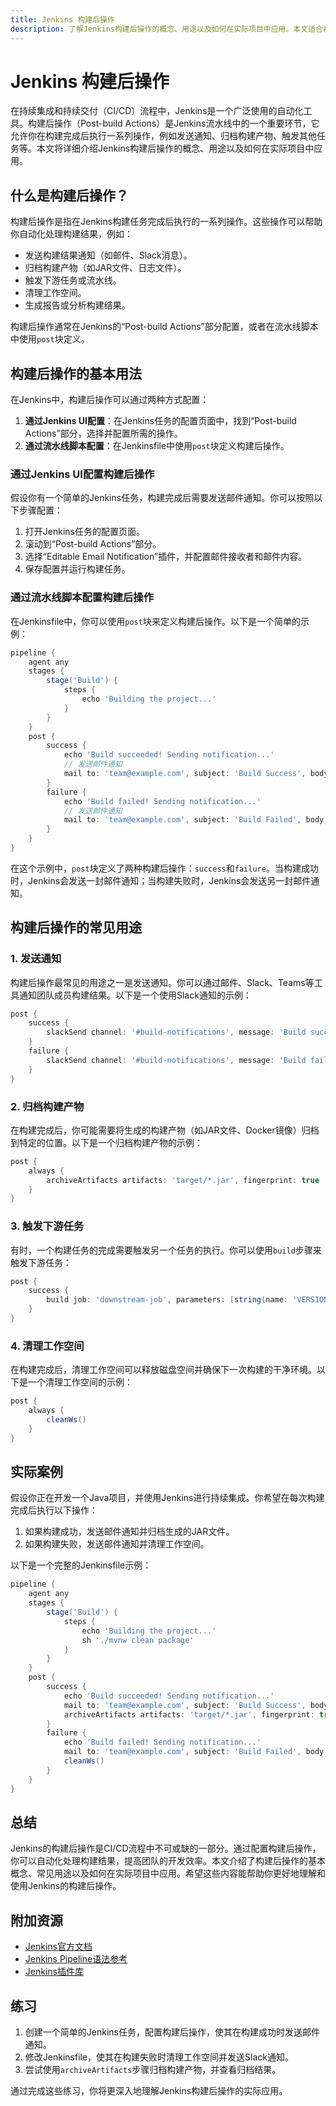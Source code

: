 ```yaml
---
title: Jenkins 构建后操作
description: 了解Jenkins构建后操作的概念、用途以及如何在实际项目中应用。本文适合初学者，包含代码示例和实际案例。
---
```


# Jenkins 构建后操作

在持续集成和持续交付（CI/CD）流程中，Jenkins是一个广泛使用的自动化工具。构建后操作（Post-build Actions）是Jenkins流水线中的一个重要环节，它允许你在构建完成后执行一系列操作，例如发送通知、归档构建产物、触发其他任务等。本文将详细介绍Jenkins构建后操作的概念、用途以及如何在实际项目中应用。

## 什么是构建后操作？

构建后操作是指在Jenkins构建任务完成后执行的一系列操作。这些操作可以帮助你自动化处理构建结果，例如：

- 发送构建结果通知（如邮件、Slack消息）。
- 归档构建产物（如JAR文件、日志文件）。
- 触发下游任务或流水线。
- 清理工作空间。
- 生成报告或分析构建结果。

构建后操作通常在Jenkins的“Post-build Actions”部分配置，或者在流水线脚本中使用`post`块定义。

## 构建后操作的基本用法

在Jenkins中，构建后操作可以通过两种方式配置：

1. **通过Jenkins UI配置**：在Jenkins任务的配置页面中，找到“Post-build Actions”部分，选择并配置所需的操作。
2. **通过流水线脚本配置**：在Jenkinsfile中使用`post`块定义构建后操作。

### 通过Jenkins UI配置构建后操作

假设你有一个简单的Jenkins任务，构建完成后需要发送邮件通知。你可以按照以下步骤配置：

1. 打开Jenkins任务的配置页面。
2. 滚动到“Post-build Actions”部分。
3. 选择“Editable Email Notification”插件，并配置邮件接收者和邮件内容。
4. 保存配置并运行构建任务。

### 通过流水线脚本配置构建后操作

在Jenkinsfile中，你可以使用`post`块来定义构建后操作。以下是一个简单的示例：

```groovy
pipeline {
    agent any
    stages {
        stage('Build') {
            steps {
                echo 'Building the project...'
            }
        }
    }
    post {
        success {
            echo 'Build succeeded! Sending notification...'
            // 发送邮件通知
            mail to: 'team@example.com', subject: 'Build Success', body: 'The build was successful!'
        }
        failure {
            echo 'Build failed! Sending notification...'
            // 发送邮件通知
            mail to: 'team@example.com', subject: 'Build Failed', body: 'The build failed!'
        }
    }
}
```

在这个示例中，`post`块定义了两种构建后操作：`success`和`failure`。当构建成功时，Jenkins会发送一封邮件通知；当构建失败时，Jenkins会发送另一封邮件通知。

## 构建后操作的常见用途

### 1. 发送通知

构建后操作最常见的用途之一是发送通知。你可以通过邮件、Slack、Teams等工具通知团队成员构建结果。以下是一个使用Slack通知的示例：

```groovy
post {
    success {
        slackSend channel: '#build-notifications', message: 'Build succeeded!'
    }
    failure {
        slackSend channel: '#build-notifications', message: 'Build failed!'
    }
}
```

### 2. 归档构建产物

在构建完成后，你可能需要将生成的构建产物（如JAR文件、Docker镜像）归档到特定的位置。以下是一个归档构建产物的示例：

```groovy
post {
    always {
        archiveArtifacts artifacts: 'target/*.jar', fingerprint: true
    }
}
```

### 3. 触发下游任务

有时，一个构建任务的完成需要触发另一个任务的执行。你可以使用`build`步骤来触发下游任务：

```groovy
post {
    success {
        build job: 'downstream-job', parameters: [string(name: 'VERSION', value: '1.0.0')]
    }
}
```

### 4. 清理工作空间

在构建完成后，清理工作空间可以释放磁盘空间并确保下一次构建的干净环境。以下是一个清理工作空间的示例：

```groovy
post {
    always {
        cleanWs()
    }
}
```

## 实际案例

假设你正在开发一个Java项目，并使用Jenkins进行持续集成。你希望在每次构建完成后执行以下操作：

1. 如果构建成功，发送邮件通知并归档生成的JAR文件。
2. 如果构建失败，发送邮件通知并清理工作空间。

以下是一个完整的Jenkinsfile示例：

```groovy
pipeline {
    agent any
    stages {
        stage('Build') {
            steps {
                echo 'Building the project...'
                sh './mvnw clean package'
            }
        }
    }
    post {
        success {
            echo 'Build succeeded! Sending notification...'
            mail to: 'team@example.com', subject: 'Build Success', body: 'The build was successful!'
            archiveArtifacts artifacts: 'target/*.jar', fingerprint: true
        }
        failure {
            echo 'Build failed! Sending notification...'
            mail to: 'team@example.com', subject: 'Build Failed', body: 'The build failed!'
            cleanWs()
        }
    }
}
```

## 总结

Jenkins的构建后操作是CI/CD流程中不可或缺的一部分。通过配置构建后操作，你可以自动化处理构建结果，提高团队的开发效率。本文介绍了构建后操作的基本概念、常见用途以及如何在实际项目中应用。希望这些内容能帮助你更好地理解和使用Jenkins的构建后操作。

## 附加资源

- [Jenkins官方文档](https://www.jenkins.io/doc/)
- [Jenkins Pipeline语法参考](https://www.jenkins.io/doc/book/pipeline/syntax/)
- [Jenkins插件库](https://plugins.jenkins.io/)

## 练习

1. 创建一个简单的Jenkins任务，配置构建后操作，使其在构建成功时发送邮件通知。
2. 修改Jenkinsfile，使其在构建失败时清理工作空间并发送Slack通知。
3. 尝试使用`archiveArtifacts`步骤归档构建产物，并查看归档结果。

通过完成这些练习，你将更深入地理解Jenkins构建后操作的实际应用。